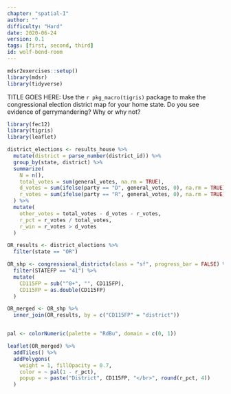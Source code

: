 ```yaml
---
chapter: "spatial-I"
author: ""
difficulty: "Hard"
date: 2020-06-24 
version: 0.1
tags: [first, second, third]
id: wolf-bend-room
---
```


```r
mdsr2exercises::setup()
library(mdsr)
library(tidyverse)
```

TITLE GOES HERE: Use the `r pkg_macro(tigris)` package to make the congressional election district map for your home state. Do you see evidence of gerrymandering? Why or why not?

 <!--begin-answer-->

```r
library(fec12)
library(tigris)
library(leaflet)

district_elections <- results_house %>%
  mutate(district = parse_number(district_id)) %>%
  group_by(state, district) %>%
  summarize(
    N = n(),
    total_votes = sum(general_votes, na.rm = TRUE),
    d_votes = sum(ifelse(party == "D", general_votes, 0), na.rm = TRUE),
    r_votes = sum(ifelse(party == "R", general_votes, 0), na.rm = TRUE)
  ) %>%
  mutate(
    other_votes = total_votes - d_votes - r_votes,
    r_pct = r_votes / total_votes,
    r_win = r_votes > d_votes
  )

OR_results <- district_elections %>%
  filter(state == "OR")

OR_shp <- congressional_districts(class = "sf", progress_bar = FALSE) %>%
  filter(STATEFP == "41") %>%
  mutate(
    CD115FP = sub("^0+", "", CD115FP),
    CD115FP = as.double(CD115FP)
  )

OR_merged <- OR_shp %>%
  inner_join(OR_results, by = c("CD115FP" = "district"))


pal <- colorNumeric(palette = "RdBu", domain = c(0, 1))

leaflet(OR_merged) %>%
  addTiles() %>%
  addPolygons(
    weight = 1, fillOpacity = 0.7,
    color = ~ pal(1 - r_pct),
    popup = ~ paste("District", CD115FP, "</br>", round(r_pct, 4))
  )
```

 <!--end-answer-->

